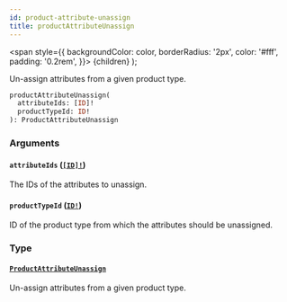```yaml
---
id: product-attribute-unassign
title: productAttributeUnassign
---
```


<span
style={{
      backgroundColor: color,
      borderRadius: '2px',
      color: '#fff',
      padding: '0.2rem',
    }}>
{children}
</span>
);

Un-assign attributes from a given product type.

```graphql
productAttributeUnassign(
  attributeIds: [ID]!
  productTypeId: ID!
): ProductAttributeUnassign

```

### Arguments

#### `attributeIds` ([`[ID]!`](/api-reference/scalars/id.mdx))

The IDs of the attributes to unassign.

#### `productTypeId` ([`ID!`](/api-reference/scalars/id.mdx))

ID of the product type from which the attributes should be unassigned.

### Type

#### [`ProductAttributeUnassign`](/api-reference/objects/product-attribute-unassign.mdx)

Un-assign attributes from a given product type.

